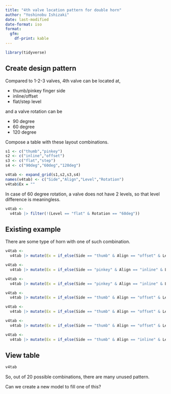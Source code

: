 ```yaml
---
title: "4th valve location pattern for double horn"
author: "Yoshinobu Ishizaki"
date: last-modified
date-format: iso
format: 
  gfm:
    df-print: kable
---
```


```r
library(tidyverse)
```


## Create design pattern

Compared to 1-2-3 valves, 4th valve can be located at,

- thumb/pinkey finger side 
- inline/offset
- flat/step level

 and a valve rotation can be 
 
 - 90 degree
 - 60 degree
 - 120 degree
 
 Compose a table with these layout combinations.
 
```r
s1 <- c("thumb","pinkey")
s2 <- c("inline","offset")
s3 <- c("flat","step")
s4 <- c("90deg","60deg","120deg")
```

```r
v4tab <- expand_grid(s1,s2,s3,s4)
names(v4tab) <- c("Side","Align","Level","Rotation")
v4tab$Ex = ""
```

In case of 60 degree rotation, a valve does not have 2 levels, so that level difference is meaningless.

```r
v4tab <- 
  v4tab |> filter(!(Level == "flat" & Rotation == "60deg"))
```


## Existing example

There are some type of horn with one of such combination.

```r
v4tab <- 
  v4tab |> mutate(Ex = if_else(Side == "thumb" & Align == "offset" & Level == "step"& Rotation == "60deg", "Alexander 103", Ex) )
```


```r
v4tab <- 
  v4tab |> mutate(Ex = if_else(Side == "pinkey" & Align == "inline" & Level == "flat"& Rotation == "120deg", "Geyer; Yamaha 871", Ex))

```

```r
v4tab <- 
  v4tab |> mutate(Ex = if_else(Side == "pinkey" & Align == "inline" & Level == "flat" & Rotation == "90deg", "Knopf; Paxman; E.Schmid", Ex))
```


```r
v4tab <- 
  v4tab |> mutate(Ex = if_else(Side == "thumb" & Align == "offset" & Level == "step"& Rotation == "120deg", "Conn 8D; Yamaha 668-2; Hans Hoyer 6801", Ex))

```

```r
v4tab <- 
  v4tab |> mutate(Ex = if_else(Side == "thumb" & Align == "offset" & Level == "step"& Rotation == "90deg", "Yamaha 868-1", Ex))

```

```r
v4tab <- 
  v4tab |> mutate(Ex = if_else(Side == "thumb" & Align == "offset" & Level == "step"& Rotation == "90deg", "Kruspe; Klaus Fehr", Ex))

```


```r
v4tab <- 
  v4tab |> mutate(Ex = if_else(Side == "thumb" & Align == "inline" & Level == "flat" & Rotation == "90deg", "Yamaha 869", Ex))
```

## View table

```r
v4tab
```

So, out of 20 possible combinations, there are many unused pattern.

Can we create a new model to fill one of this? 


